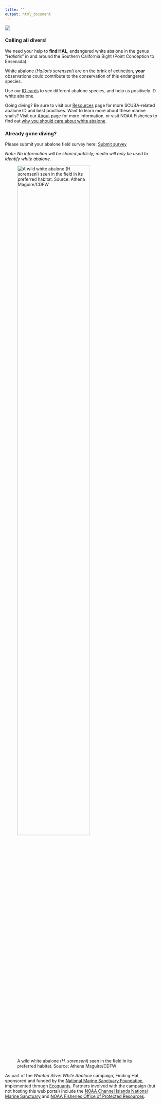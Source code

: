```yaml
---
title: ""
output: html_document
---
```

![](./images/banner.jpg)


### Calling all divers!

We need your help to **find HAL**, endangered
white abalone in the genus "*Haliotis*" in and around the Southern California Bight (Point Conception to Ensenada).

White abalone (*Haliotis sorenseni*) are on the brink of extinction, **your** observations could contribute to the conservation of this endangered species.

Use our [ID cards](cards.html) to see different abalone species, and help us positively ID white abalone. 

Going diving? Be sure to visit our [Resources](resources.html) page for more SCUBA-related abalone ID and best practices. Want to learn more about these marine snails? Visit our [About](about.html) page for more information, or visit NOAA Fisheries to find out [why you should care about white abalone](https://www.fisheries.noaa.gov/feature-story/white-abalone-why-you-should-care-about-critter). 


### Already gone diving? {#submit}

Please submit your abalone field survey here: 
<a
class="btn btn-primary fa fa-paper-plane"
href="https://forms.gle/7ES7mD9mbVvvCtKX9" target="_blank"> Submit survey</a>

*Note: No information will be shared publicly; media will only be used to identify white abalone.*

![A wild white abalone (*H. sorenseni*) seen in the field in its preferred habitat. Source: Athena Maguire/CDFW](./images/wild_white.jpg){width=75%}


As part of the *Wanted Alive! White Abalone* campaign, Finding Hal sponsored and funded by the [National Marine Sanctuary Foundation](https://marinesanctuary.org/), implemented through [Ecoquants](https://ecoquants.com/). Partners involved with the campaign (but not hosting this web portal) include the [NOAA Channel Islands National Marine Sanctuary](http://channelislands.noaa.gov/) and [NOAA Fisheries Office of Protected Resources](https://www.fisheries.noaa.gov/about/office-protected-resources).